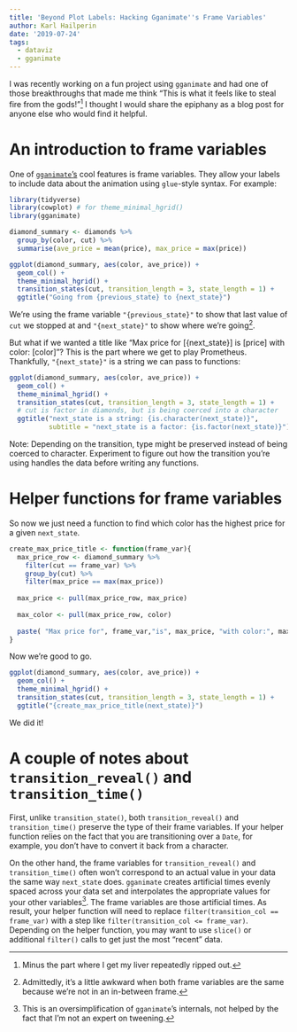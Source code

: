 ```yaml
---
title: 'Beyond Plot Labels: Hacking Gganimate''s Frame Variables'
author: Karl Hailperin
date: '2019-07-24'
tags:
  - dataviz
  - gganimate
---
```


I was recently working on a fun project using `gganimate` and had one of those 
breakthroughs that made me think "This is what it feels like to steal fire from 
the gods!"[^1] I thought I would share the epiphany as a blog post for anyone 
else who would find it helpful.

# An introduction to frame variables
One of [`gganimate`'s](https://cran.r-project.org/package=gganimate) cool
features is frame variables. They allow your labels to include data about the 
animation using `glue`-style syntax. For example:
```r
library(tidyverse)
library(cowplot) # for theme_minimal_hgrid()
library(gganimate)
```

```r
diamond_summary <- diamonds %>% 
  group_by(color, cut) %>% 
  summarise(ave_price = mean(price), max_price = max(price))

ggplot(diamond_summary, aes(color, ave_price)) + 
  geom_col() +
  theme_minimal_hgrid() +
  transition_states(cut, transition_length = 3, state_length = 1) +
  ggtitle("Going from {previous_state} to {next_state}")
```

We're using the frame variable `"{previous_state}"` to show that last value of 
`cut` we stopped at and `"{next_state}"` to show where we're going[^2]. 

But what if we wanted a title like "Max price for [{next_state}] is [price] with 
color: [color]"? This is the part where we get to play Prometheus. Thankfully,
`"{next_state}"` is a string we can pass to functions: 

```r
ggplot(diamond_summary, aes(color, ave_price)) + 
  geom_col() +
  theme_minimal_hgrid() +
  transition_states(cut, transition_length = 3, state_length = 1) +
  # cut is factor in diamonds, but is being coerced into a character
  ggtitle("next_state is a string: {is.character(next_state)}",
          subtitle = "next_state is a factor: {is.factor(next_state)}")
```

Note: Depending on the transition, type might be preserved instead of being 
coerced to character. Experiment to figure out how the transition you're using 
handles the data before writing any functions.


# Helper functions for frame variables
So now we just need a function to find which color has the highest price for a 
given `next_state`.

```r
create_max_price_title <- function(frame_var){
  max_price_row <- diamond_summary %>% 
    filter(cut == frame_var) %>% 
    group_by(cut) %>% 
    filter(max_price == max(max_price))
  
  max_price <- pull(max_price_row, max_price)
  
  max_color <- pull(max_price_row, color)
  
  paste( "Max price for", frame_var,"is", max_price, "with color:", max_color)
}

```

Now we're good to go.
```r
ggplot(diamond_summary, aes(color, ave_price)) + 
  geom_col() +
  theme_minimal_hgrid() +
  transition_states(cut, transition_length = 3, state_length = 1) +
  ggtitle("{create_max_price_title(next_state)}")
```
We did it!

# A couple of notes about `transition_reveal()` and `transition_time()`

First, unlike `transition_state()`, both `transition_reveal()` and 
`transition_time()` preserve the type of their frame variables. If your 
helper function relies on the fact that you are transitioning over a `Date`, 
for example, you don't have to convert it back from a character.

On the other hand, the frame variables for `transition_reveal()` and 
`transition_time()` often won't correspond to an actual value in your data the 
same way `next_state` does. `gganimate` creates artificial times evenly spaced 
across your data set and interpolates the appropriate values for your other 
variables[^3]. The frame variables are those artificial times. As result, 
your helper function will need to replace `filter(transition_col == frame_var)` 
with a step like `filter(transition_col <= frame_var)`. Depending on the 
helper function, you may want to use `slice()` or additional `filter()` calls to 
get just the most "recent" data.

[^1]: Minus the part where I get my liver repeatedly ripped out.
[^2]: Admittedly, it's a little awkward when both frame variables are the same 
because we're not in an in-between frame.
[^3]: This is an oversimplification of `gganimate`'s internals, not helped by 
the fact that I'm not an expert on tweening.
